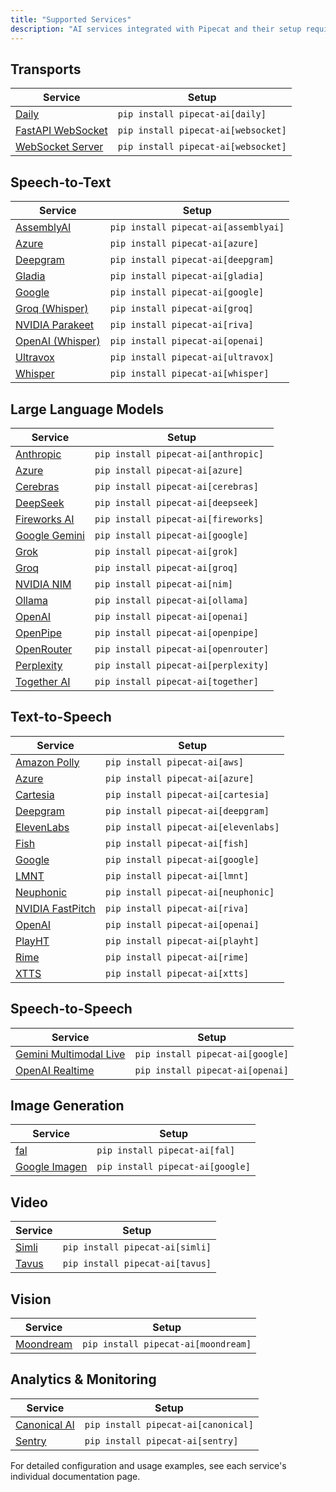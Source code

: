 ```yaml
---
title: "Supported Services"
description: "AI services integrated with Pipecat and their setup requirements"
---
```


## Transports

| Service                                                           | Setup                               |
| ----------------------------------------------------------------- | ----------------------------------- |
| [Daily](/server/services/transport/daily)                         | `pip install pipecat-ai[daily]`     |
| [FastAPI WebSocket](/server/services/transport/fastapi-websocket) | `pip install pipecat-ai[websocket]` |
| [WebSocket Server](/server/services/transport/websocket-server)   | `pip install pipecat-ai[websocket]` |

## Speech-to-Text

| Service                                          | Setup                                |
| ------------------------------------------------ | ------------------------------------ |
| [AssemblyAI](/server/services/stt/assemblyai)    | `pip install pipecat-ai[assemblyai]` |
| [Azure](/server/services/stt/azure)              | `pip install pipecat-ai[azure]`      |
| [Deepgram](/server/services/stt/deepgram)        | `pip install pipecat-ai[deepgram]`   |
| [Gladia](/server/services/stt/gladia)            | `pip install pipecat-ai[gladia]`     |
| [Google](/server/services/stt/google)            | `pip install pipecat-ai[google]`     |
| [Groq (Whisper)](/server/services/stt/groq)      | `pip install pipecat-ai[groq]`       |
| [NVIDIA Parakeet](/server/services/stt/parakeet) | `pip install pipecat-ai[riva]`       |
| [OpenAI (Whisper)](/server/services/stt/openai)  | `pip install pipecat-ai[openai]`     |
| [Ultravox](/server/services/stt/ultravox)        | `pip install pipecat-ai[ultravox]`   |
| [Whisper](/server/services/stt/whisper)          | `pip install pipecat-ai[whisper]`    |

## Large Language Models

| Service                                        | Setup                                |
| ---------------------------------------------- | ------------------------------------ |
| [Anthropic](/server/services/llm/anthropic)    | `pip install pipecat-ai[anthropic]`  |
| [Azure](/server/services/llm/azure)            | `pip install pipecat-ai[azure]`      |
| [Cerebras](/server/services/llm/cerebras)      | `pip install pipecat-ai[cerebras]`   |
| [DeepSeek](/server/services/llm/deepseek)      | `pip install pipecat-ai[deepseek]`   |
| [Fireworks AI](/server/services/llm/fireworks) | `pip install pipecat-ai[fireworks]`  |
| [Google Gemini](/server/services/llm/gemini)   | `pip install pipecat-ai[google]`     |
| [Grok](/server/services/llm/grok)              | `pip install pipecat-ai[grok]`       |
| [Groq](/server/services/llm/groq)              | `pip install pipecat-ai[groq]`       |
| [NVIDIA NIM](/server/services/llm/nim)         | `pip install pipecat-ai[nim]`        |
| [Ollama](/server/services/llm/ollama)          | `pip install pipecat-ai[ollama]`     |
| [OpenAI](/server/services/llm/openai)          | `pip install pipecat-ai[openai]`     |
| [OpenPipe](/server/services/llm/openpipe)      | `pip install pipecat-ai[openpipe]`   |
| [OpenRouter](/server/services/llm/openrouter)  | `pip install pipecat-ai[openrouter]` |
| [Perplexity](/server/services/llm/perplexity)  | `pip install pipecat-ai[perplexity]` |
| [Together AI](/server/services/llm/together)   | `pip install pipecat-ai[together]`   |

## Text-to-Speech

| Service                                            | Setup                                |
| -------------------------------------------------- | ------------------------------------ |
| [Amazon Polly](/server/services/tts/aws)           | `pip install pipecat-ai[aws]`        |
| [Azure](/server/services/tts/azure)                | `pip install pipecat-ai[azure]`      |
| [Cartesia](/server/services/tts/cartesia)          | `pip install pipecat-ai[cartesia]`   |
| [Deepgram](/server/services/tts/deepgram)          | `pip install pipecat-ai[deepgram]`   |
| [ElevenLabs](/server/services/tts/elevenlabs)      | `pip install pipecat-ai[elevenlabs]` |
| [Fish](/server/services/tts/fish)                  | `pip install pipecat-ai[fish]`       |
| [Google](/server/services/tts/google)              | `pip install pipecat-ai[google]`     |
| [LMNT](/server/services/tts/lmnt)                  | `pip install pipecat-ai[lmnt]`       |
| [Neuphonic](/server/services/tts/neuphonic)        | `pip install pipecat-ai[neuphonic]`  |
| [NVIDIA FastPitch](/server/services/tts/fastpitch) | `pip install pipecat-ai[riva]`       |
| [OpenAI](/server/services/tts/openai)              | `pip install pipecat-ai[openai]`     |
| [PlayHT](/server/services/tts/playht)              | `pip install pipecat-ai[playht]`     |
| [Rime](/server/services/tts/rime)                  | `pip install pipecat-ai[rime]`       |
| [XTTS](/server/services/tts/xtts)                  | `pip install pipecat-ai[xtts]`       |

## Speech-to-Speech

| Service                                               | Setup                            |
| ----------------------------------------------------- | -------------------------------- |
| [Gemini Multimodal Live](/server/services/s2s/gemini) | `pip install pipecat-ai[google]` |
| [OpenAI Realtime](/server/services/s2s/openai)        | `pip install pipecat-ai[openai]` |

## Image Generation

| Service                                                          | Setup                            |
| ---------------------------------------------------------------- | -------------------------------- |
| [fal](/server/services/image-generation/fal)                     | `pip install pipecat-ai[fal]`    |
| [Google Imagen](/server/services/image-generation/google-imagen) | `pip install pipecat-ai[google]` |

## Video

| Service                               | Setup                           |
| ------------------------------------- | ------------------------------- |
| [Simli](/server/services/video/simli) | `pip install pipecat-ai[simli]` |
| [Tavus](/server/services/video/tavus) | `pip install pipecat-ai[tavus]` |

## Vision

| Service                                        | Setup                               |
| ---------------------------------------------- | ----------------------------------- |
| [Moondream](/server/services/vision/moondream) | `pip install pipecat-ai[moondream]` |

## Analytics & Monitoring

| Service                                              | Setup                               |
| ---------------------------------------------------- | ----------------------------------- |
| [Canonical AI](/server/services/analytics/canonical) | `pip install pipecat-ai[canonical]` |
| [Sentry](/server/services/analytics/sentry)          | `pip install pipecat-ai[sentry]`    |

For detailed configuration and usage examples, see each service's individual documentation page.
